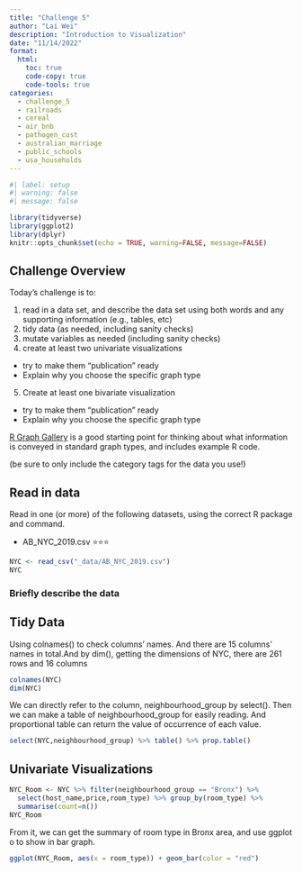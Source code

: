 ```yaml
---
title: "Challenge 5"
author: "Lai Wei"
description: "Introduction to Visualization"
date: "11/14/2022"
format:
  html:
    toc: true
    code-copy: true
    code-tools: true
categories:
  - challenge_5
  - railroads
  - cereal
  - air_bnb
  - pathogen_cost
  - australian_marriage
  - public_schools
  - usa_households
---
```


```r
#| label: setup
#| warning: false
#| message: false

library(tidyverse)
library(ggplot2)
library(dplyr)
knitr::opts_chunk$set(echo = TRUE, warning=FALSE, message=FALSE)
```

## Challenge Overview

Today's challenge is to:

1)  read in a data set, and describe the data set using both words and any supporting information (e.g., tables, etc)
2)  tidy data (as needed, including sanity checks)
3)  mutate variables as needed (including sanity checks)
4)  create at least two univariate visualizations
   - try to make them "publication" ready
   - Explain why you choose the specific graph type
5)  Create at least one bivariate visualization
   - try to make them "publication" ready
   - Explain why you choose the specific graph type

[R Graph Gallery](https://r-graph-gallery.com/) is a good starting point for thinking about what information is conveyed in standard graph types, and includes example R code.

(be sure to only include the category tags for the data you use!)

## Read in data

Read in one (or more) of the following datasets, using the correct R package and command.

-   AB_NYC_2019.csv ⭐⭐⭐


```r
NYC <- read_csv("_data/AB_NYC_2019.csv") 
NYC
```

### Briefly describe the data

## Tidy Data 

Using colnames() to check columns' names. And there are 15 columns' names in total.And by dim(), getting the dimensions of NYC, there are 261 rows and 16 columns 

```r
colnames(NYC)
dim(NYC)
```
We can directly refer to the column, neighbourhood_group by select(). Then we can make a table of neighbourhood_group for easily reading. And proportional table can return the value of occurrence of each value. 

```r
select(NYC,neighbourhood_group) %>% table() %>% prop.table() 
``` 

## Univariate Visualizations
```r
NYC_Room <- NYC %>% filter(neighbourhood_group == "Bronx") %>%  
  select(host_name,price,room_type) %>% group_by(room_type) %>% 
  summarise(count=n())
NYC_Room
```
From it, we can get the summary of room type in Bronx area, and use ggplot o to show in bar graph. 

```r
ggplot(NYC_Room, aes(x = room_type)) + geom_bar(color = "red")
```

